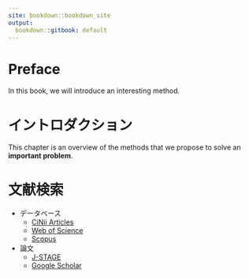 ```yaml
---
site: bookdown::bookdown_site
output:
  bookdown::gitbook: default
---
```


# Preface {-}

In this book, we will introduce an interesting
method.

<!--chapter:end:index.Rmd-->

# イントロダクション

This chapter is an overview of the methods that
we propose to solve an **important problem**.

<!--chapter:end:01-intro.Rmd-->

# 文献検索

- データベース
  + [CiNii Articles](https://ci.nii.ac.jp)
  + [Web of Science](http://www.webofknowledge.com/wos)
  + [Scopus](https://www.scopus.com/)
- 論文
  + [J-STAGE](https://www.jstage.jst.go.jp/browse/-char/ja/)
  + [Google Scholar](http://blog.kz-me.net/)

<!--chapter:end:02-search.Rmd-->

